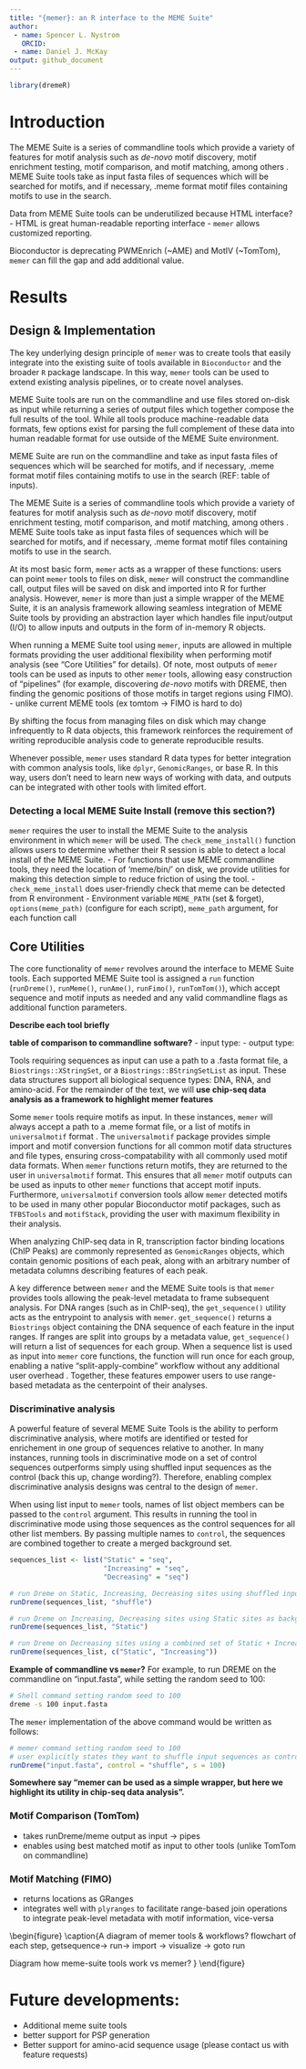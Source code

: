 ```yaml
---
title: "{memer}: an R interface to the MEME Suite"
author: 
 - name: Spencer L. Nystrom
   ORCID: 
 - name: Daniel J. McKay
output: github_document
---
```


```r
library(dremeR)
```

# Introduction

The MEME Suite is a series of commandline tools which provide a variety of
features for motif analysis such as *de-novo* motif discovery, motif enrichment
testing, motif comparison, and motif matching, among others \cite{meme-suite}.
MEME Suite tools take as input fasta files of sequences which will be searched
for motifs, and if necessary, .meme format motif files containing motifs to use
in the search. 

Data from MEME Suite tools can be underutilized because HTML interface?
 - HTML is great human-readable reporting interface
 - `memer` allows customized reporting.

Bioconductor is deprecating PWMEnrich (~AME) and MotIV (~TomTom), `memer` can fill the gap and add additional value.

# Results 
## Design & Implementation

The key underlying design principle of `memer` was to create tools that easily
integrate into the existing suite of tools available in `Bioconductor` and the
broader `R` package landscape. In this way, `memer` tools can be used to extend
existing analysis pipelines, or to create novel analyses.

MEME Suite tools are run on the commandline and use files stored on-disk as
input while returning a series of output files which together compose the full
results of the tool. While all tools produce machine-readable data formats, few
options exist for parsing the full complement of these data into human readable
format for use outside of the MEME Suite environment.

MEME Suite are run on the commandline and take 
as input fasta files of sequences
which will be searched for motifs, and if necessary, .meme format motif files
containing motifs to use in the search (REF: table of inputs). 

The MEME Suite is a series of commandline tools which provide a variety of
features for motif analysis such as *de-novo* motif discovery, motif enrichment
testing, motif comparison, and motif matching, among others \cite{meme-suite}.
MEME Suite tools take as input fasta files of sequences which will be searched
for motifs, and if necessary, .meme format motif files containing motifs to use
in the search. 

At its most basic form, `memer` acts as a wrapper of these functions: users can
point `memer` tools to files on disk, `memer` will construct the commandline
call, output files will be saved on disk and imported into R for further analysis.
However, `memer` is more than just a simple wrapper of the MEME Suite, it is an
analysis framework allowing seamless integration of MEME Suite tools by
providing an abstraction layer which handles file input/output (I/O) to allow
inputs and outputs in the form of in-memory R objects. 

When running a MEME Suite tool using `memer`, inputs are allowed in multiple
formats providing the user additional flexibility when performing motif analysis
(see "Core Utilities" for details). Of note, most outputs of `memer` tools can
be used as inputs to other `memer` tools, allowing easy construction of
"pipelines" (for example, discovering *de-novo* motifs with DREME, then finding
the genomic positions of those motifs in target regions using FIMO).
 - unlike current MEME tools (ex tomtom -> FIMO is hard to do)

By shifting the focus from managing files on disk which may change infrequently to R data
objects, this framework reinforces the requirement of writing reproducible
analysis code to generate reproducible results.

Whenever possible, `memer` uses standard R data types for better integration
with common analysis tools, like `dplyr`, `GenomicRanges`, or base R. In this
way, users don't need to learn new ways of working with data, and outputs can
be integrated with other tools with limited effort.


### Detecting a local MEME Suite Install (remove this section?)
 
`memer` requires the user to install the MEME Suite to the analysis environment
in which `memer` will be used. The `check_meme_install()` function allows users
to determine whether their R session is able to detect a local install of the
MEME Suite.
  - For functions that use MEME commandline tools, they need the location of 'meme/bin/' on disk, we provide utilities for making this detection simple to reduce friction of using the tool.
    - `check_meme_install` does user-friendly check that meme can be detected from R environment
    - Environment variable `MEME_PATH` (set & forget), `options(meme_path)` (configure for each script), `meme_path` argument, for each function call

## Core Utilities

The core functionality of `memer` revolves around the interface to MEME Suite
tools. Each supported MEME Suite tool is assigned a `run` function
(`runDreme()`, `runMeme()`, `runAme()`, `runFimo()`, `runTomTom()`), which
accept sequence and motif inputs as needed and any valid commandline flags as
additional function parameters.

**Describe each tool briefly**

**table of comparison to commandline software?**
  - input type:
  - output type:

Tools requiring sequences as input can use a path to a .fasta format
file, a `Biostrings::XStringSet`, or a `Biostrings::BStringSetList` as input.
These data structures support all biological sequence types: DNA,
RNA, and amino-acid. For the remainder of the text, we will 
**use chip-seq data analysis as a framework to highlight memer features**
\strikethrough{focus our examples on DNA sequences.}

Some `memer` tools require motifs as input. In these instances, `memer` will
always accept a path to a .meme format file, or a list of motifs in
`universalmotif` format \cite{universalmotif}. The `universalmotif` package
provides simple import and motif conversion functions for all common motif data
structures and file types, ensuring cross-compatability with all commonly used
motif data formats. When `memer` functions return motifs, they are returned to
the user in `universalmotif` format. This ensures that all `memer` motif outputs
can be used as inputs to other `memer` functions that accept motif inputs.
Furthermore, `universalmotif` conversion tools allow `memer` detected motifs to
be used in many other popular Bioconductor motif packages, such as `TFBSTools`
and `motifStack`, providing the user with maximum flexibility in their analysis.

When analyzing ChIP-seq data in R, transcription factor binding locations (ChIP
Peaks) are commonly represented as `GenomicRanges` objects, which contain
genomic positions of each peak, along with an arbitrary number of metadata
columns describing features of each peak. 

A key difference between `memer` and the MEME Suite tools is that `memer`
provides tools allowing the peak-level metadata to frame subsequent analysis.
For DNA ranges (such as in ChIP-seq), the `get_sequence()` utility acts as the
entrypoint to analysis with `memer`. `get_sequence()` returns a `Biostrings`
object containing the DNA sequence of each feature in the input ranges. If
ranges are split into groups by a metadata value, `get_sequence()` will return a
list of sequences for each group. When a sequence list is used as input into
`memer` core functions, the function will run once for each group, enabling a
native "split-apply-combine" workflow without any additional user overhead
\cite{splitapplycombine, whickham}. Together, these features empower users to
use range-based metadata as the centerpoint of their analyses.

### Discriminative analysis
A powerful feature of several MEME Suite Tools is the ability to perform
discriminative analysis, where motifs are identified or tested for enrichement
in one group of sequences relative to another. In many instances, running tools
in discriminative mode on a set of control sequences outperforms simply using
shuffled input sequences as the control (back this up, change wording?). Therefore, 
enabling complex discriminative analysis designs was central to the design of `memer`.

When using list input to `memer` tools, names of list object members can be
passed to the `control` argument. This results in running the tool in
discriminative mode using those sequences as the control sequences for all other
list members. By passing multiple names to `control`, the sequences are
combined together to create a merged background set.

```r
sequences_list <- list("Static" = "seq",
                       "Increasing" = "seq",
                       "Decreasing" = "seq")

# run Dreme on Static, Increasing, Decreasing sites using shuffled input as background
runDreme(sequences_list, "shuffle")

# run Dreme on Increasing, Decreasing sites using Static sites as background
runDreme(sequences_list, "Static")

# run Dreme on Decreasing sites using a combined set of Static + Increasing sites as background
runDreme(sequences_list, c("Static", "Increasing"))
```



**Example of commandline vs `memer`?**
For example, to run DREME on the commandline on "input.fasta", while setting the random seed to 100:
```bash
# Shell command setting random seed to 100
dreme -s 100 input.fasta
```

The `memer` implementation of the above command would be written as follows:
```r
# memer command setting random seed to 100
# user explicitly states they want to shuffle input sequences as control
runDreme("input.fasta", control = "shuffle", s = 100)
```

**Somewhere say "memer can be used as a simple wrapper, but here we highlight its utility in chip-seq data analysis".**

### Motif Comparison (TomTom)
 - takes runDreme/meme output as input -> pipes
 - enables using best matched motif as input to other tools (unlike TomTom on commandline)

### Motif Matching (FIMO)
 - returns locations as GRanges
 - integrates well with `plyranges` to facilitate range-based join operations to integrate peak-level metadata with motif information, vice-versa
 

\begin{figure}
\includegraphics[width=\textwidth]{figures/memer_model.png}
\caption{A diagram of memer tools & workflows?
flowchart of each step, getsequence-> run-> import -> visualize -> goto run

Diagram how meme-suite tools work vs memer?
}
\label{fig:model} 
\end{figure}


  
# Future developments:
 - Additional meme suite tools
 - better support for PSP generation
 - Better support for amino-acid sequence usage (please contact us with feature requests)